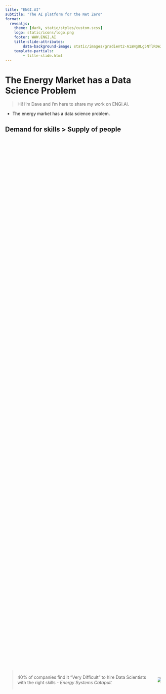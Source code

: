 ```yaml
---
title: "ENGI.AI"
subtitle: "The AI platform for the Net Zero"
format:
  revealjs: 
    theme: [dark, static/styles/custom.scss]
    logo: static/icons/logo.png
    footer: WWW.ENGI.AI
    title-slide-attributes:
        data-background-image: static/images/gradient2-A1aNg8Lg5NTlR0e3.svg
    template-partials: 
        - title-slide.html
---
```


# The Energy Market has a Data Science Problem {background-image="static/images/gradient2-A1aNg8Lg5NTlR0e3.svg"}

::: notes
> Hi! I'm Dave and I'm here to share my work on ENGI.AI.

-   The energy market has a data science problem.
:::

## Demand for skills \> Supply of people {background-image="static/images/gradient_1-AGBjrE8Wxpc68qqN.svg"}

::: {.columns style="display: flex !important; height: 90%;"}
::: {.column style="display: flex; justify-content: center; align-items: center;"}
> 40% of companies find it "Very Difficult" to hire Data Scientists with the right skills - *Energy Systems Catapult*
:::

::: {.column style="display: flex; justify-content: center; align-items: center;"}
![](static/icons/data-science-venn.png){fig-align="center"}
:::
:::

::: notes
-   Very difficult to hire data scientists, no offence to the JavaScript/PHP/Ruby devs, but we are pretty out-numbered
    -   Hard to find with correct skills
        -   Tend to have a minimum of an Undergraduate Degree in Engineering or Mathematics
        -   Important to have Energy Market domain knowledge AND general software development skills in addition to Data Science Experience
-   This is what is making it hard to scale data science in the energy market
    -   And therefore also the products that rely on them
:::


## Forecasting is the goal {background-image="static/images/gradient_1-AGBjrE8Wxpc68qqN.svg"}

::: {.columns style="display: flex !important; height: 90%;"}
::: {.column style="display: flex; justify-content: center; align-items: center;"}
> "Forecasting using Time Series is the most common data science technique" - *Energy Systems Catapult*
:::

::: {.column style="display: flex; justify-content: center; align-items: center;"}
![](static/icons/noun-forecast-3308891-E03584.svg)
:::
:::

::: notes
-   Forecasting is the most common data science objective
    -   according to 95% of data scientists in the energy market
-   The reasons for forecasting are quite common
    -   Trading
    -   Management
    -   Efficiency
    -   Storage
    -   Generation
-   All of these are reliant on, or can be enhanced by, good forecasting
:::

## Data is fueling a Clean Tech Boom {background-image="static/images/gradient_1-AGBjrE8Wxpc68qqN.svg"}


> "The majority of buildings in the UK have a smart meter" - *BEIS*

- Energy management and reporting 
- Home Automation and IoT
- Electric Vehicle Charging
- Domestic Solar PV and Battery Storage

::: notes
-   As smart meter uptake increases, so does the amount of data available
    -   This information is being actively used to achieve Net-Zero by energy management and reporting companies
    -   Most of the products need some form of forecasting the expected energy demand so that it can be met in the greenest possible way
    -   This is also true for the people who run the grid.
:::

## Network Operators to System Operators {background-image="static/images/gradient_1-AGBjrE8Wxpc68qqN.svg"}

::: {.columns style="display: flex !important; height: 90%;"}
::: {.column}
**DNO**

- Own, operate and maintain the distribution network
:::
::: {.column}
**DSO**

- Monitor, control and actively manage the power flows
- Enable Distributed Energy Resources on distribution networks
- Enable customers to be producers, consumers and storers of energy
:::
:::

::: notes
-   OFGEM is pushing for Distribution Network Operators to become Distribution System Operators
    -   Distribution Network Operators to become Distribution System Operators
    -   A DSO's responsibility expands on a DNO's
        -   As a DSO they need to become more actively involved in the operation of the network
        -   In order to control and actively manage the power flows, they are going to need an accurate forecast of the demand, at a more granular level than they have now
    -   This is need is also shared by virtual power plant operators
        -   Who need to be able to forecast the demand of their aggregated assets
:::


# ENGI.AI {background-image="static/images/gradient2-A1aNg8Lg5NTlR0e3.svg"}

## Benefits of ENGI.AI {background-image="static/images/gradient_1-AGBjrE8Wxpc68qqN.svg"}

- Consumption Demand Forecasting for each building
- No expensive, time consuming survey required
- Learns from the buildings as they improve
- Easy to integrate into IoT, SaaS, BMS, and the National Grid

## A good solution {background-image="static/images/gradient_1-AGBjrE8Wxpc68qqN.svg"}

::: columns

::: {.column width="25%"}
Drop in integration

::: r-stack
![](static/icons/noun-scarcity-2757787-E03584.svg)

![](static/icons/noun-check-mark-1030211-D9E035.svg){.fragment}
:::
:::

::: {.column width="25%"}
Modern techniques

::: r-stack
![](static/icons/noun-machine-learning-1119910-E03584.svg)

![](static/icons/noun-check-mark-1030211-D9E035.svg){.fragment}
:::
:::

::: {.column width="25%"}
Scales with demand

::: r-stack
![](static/icons/noun-scalable-system-1119969-E03584.svg)

![](static/icons/noun-check-mark-1030211-D9E035.svg){.fragment}
:::
:::

::: {.column width="25%"}
No survey required

::: r-stack
![](static/icons/noun-survey-5019405-E03584.svg)

![](static/icons/noun-cross-1030213-7634BF.svg){.fragment}
:::
:::

:::

::: notes
-   Not reliant on surveys
-   Stays up to date with the buildings changes in construction and operation
-   Informed by deep domain knowledge
    -   Using the most accurate techniques available
-   Scales better than
    -   a simulation per building
    -   an excel sheet per employee
    -   a data science team per company
:::

## ENGI.AI {background-image="static/images/gradient_1-AGBjrE8Wxpc68qqN.svg" auto-animate="true"}

::: {style="color: #D9E035;"}
**Artificial Intelligence Platform for Net Zero**
:::

## ENGI.AI {background-image="static/images/gradient_1-AGBjrE8Wxpc68qqN.svg" auto-animate="true"}

![](static/images/prediction.avif){data-id="prediction"}

::: {style="color: #D9E035;"}
**Artificial Intelligence Platform for Net Zero**
:::

## ENGI.AI {background-image="static/images/gradient_1-AGBjrE8Wxpc68qqN.svg" auto-animate="true"}

::: {.columns style="display: flex !important; height: 40%;"}
::: {.column width="66%"}

![](static/images/prediction.avif){data-id="prediction" auto-animate-unmatched=true}

:::

::: {.column width="33%"}
::: {style="color: #D9E035;"}
**Artificial Intelligence Platform for Net Zero**
:::
:::
:::

::: columns
::: {.column width="33%"}
![](static/icons/noun-app-5058288-E03584.svg){.fragment auto-animate-unmatched=true}
:::

::: {.column width="33%"}
![](static/icons/noun-api-3097531-E03584.svg){.fragment auto-animate-unmatched=true}
:::

::: {.column width="33%"}
![](static/icons/noun-management-5058297-E03584.svg){.fragment auto-animate-unmatched=true}
:::
:::

::: notes
-   Energy forecasting as a service
    -   Plug and play into your existing software
-   AI doesn't need a description of the building
    -   Uses the most current Machine Learning tools and techniques
    -   Learns from the buildings smart meter data
-   Designed to be integrated
    -   Apps
    -   IoT/BMS
    -   Network mechanisms
:::

## Foundational to Net Zero Innovation {background-image="static/images/gradient_1-AGBjrE8Wxpc68qqN.svg" auto-animate=true auto-animate-easing="ease-in-out"}

::: {.r-hstack}
::: {}
Demand Side Response Systems

![](static/icons/noun-bar-chart-609657-E03584.svg){data-id="bar-chart"}
:::

::: {}
Grid Connected Energy Storage

![](static/icons/noun-charging-5510101-E03584.svg){data-id="charging"}
:::

::: {}
Time of Use Flexible Energy Tariffs

![](static/icons/noun-flexible-time-4720762-E03584.svg){data-id="flexible-time"}
:::

::: {}
Electric Vehicle Charging Control

![](static/icons/noun-electric-car-2935060-E03584.svg){data-id="electric-car"}
:::
:::

::: notes
-   This integrated system is valuable for multiple Net Zero innovations
    -   Sophisticated demand side response to help support load balancing becomes possible
        -   Solves peak power carbon intensity
    -   Smart storage control algorithms to improve utilisation of stored energy becomes widely available
        -   Enhances the value of battery storage and renewable generation
    -   Increase the confidence of consumers with flexible energy products
        -   Improving adoption of time of use tariffs
    -   Electric vehicles can be charged in a distributed manner more effectively
        -   Improving the value of EVs and mitigating for the impact of them on grid infrastructure
::: 

## ENGI.AI accelerates the transition {background-image="static/images/gradient_1-AGBjrE8Wxpc68qqN.svg" auto-animate=true auto-animate-easing="ease-in-out"}
::: {.columns style="display: flex !important; height: 90%;"}

::: {.column style="display: flex; justify-content: center; align-items: center;"}
![](static/icons/logo.png){data-id="logo"}
:::

::: {.column width="33%" style="display: flex; justify-content: center; align-items: center;"}
::: {.r-hstack}
::: {}
![](static/icons/noun-api-3097531-E03584.svg){data-id="api"}
:::

::: {.fragment}
![](static/icons/noun-arrow-right-3984884-D9E035.svg){data-id="arrow-right"}
:::

:::
:::

::: {.column width="33%"}

::: {style="width: 125px; height: 125px;"}
![](static/icons/noun-bar-chart-609657-E03584.svg){data-id="bar-chart" auto-animate-delay="0.5"}
:::

::: {style="width: 125px; height: 125px;"}
![](static/icons/noun-charging-5510101-E03584.svg){data-id="charging" auto-animate-delay="0.3"}
:::

::: {style="width: 125px; height: 125px;"}
![](static/icons/noun-flexible-time-4720762-E03584.svg){data-id="flexible-time" auto-animate-delay="0.2"}
:::

::: {style="width: 125px; height: 125px;"}
![](static/icons/noun-electric-car-2935060-E03584.svg){data-id="electric-car" auto-animate-delay="0.1"}
:::

:::

:::

::: notes
-   And because it's designed to be integrated, it's ready to go when you are with minimal effort through our REST based API
    -   Because the climate crisis isn't waiting for anyone
:::


## Potential Revenue Models {background-image="static/images/gradient_1-AGBjrE8Wxpc68qqN.svg"}
::: columns
::: {.column}

-   Monthly subscription
    -   Domestic
    -   Per building
-   Per prediction
    -   Commercial software
-   Per device license
    -   IoT
    -   Edge
:::

::: {.column}
![](static/icons/noun-pound-currency-5631043-E03584.svg)
:::
:::

::: notes
-   Eventually moving into revenue generation there should be various suitable models for pricing. Depending on where and what type of market demand can be captured.
:::

# Where is ENGI.AI now? {background-image="static/images/gradient2-A1aNg8Lg5NTlR0e3.svg"}

## Traction + Status {background-image="static/images/gradient_1-AGBjrE8Wxpc68qqN.svg"}

-   Dec -\> Feb: Tramshed Tech Start Up Academy
-   Mar: Live demo launched using real data and real AI
-   Apr:Building MVP
-   May: Release MVP to selected pre-alpha users
-   Jun -\> Sep: Alpha release to general waitlist
-   Sept -\> Dec: General availability

::: notes
-   
:::

## Ask {background-image="static/images/gradient_1-AGBjrE8Wxpc68qqN.svg"}

-   Ticket size
-   Team

::: notes
-   
:::

# Contact {background-image="static/images/gradient_1-AGBjrE8Wxpc68qqN.svg" auto-animate="true"}

::: columns
::: {.column width="50%"}
-   [email: dave@engi.ai]()
-   [web: www.engi.ai](https://engi.ai)
-   [LinkedIn: engi-ai](https://www.linkedin.com/company/engi-ai)
-   [Twitter: @engi_ai](https://twitter.com/engi_ai)
-   [This Presentation: engi-ai.github.io/engi-ai-pitch](https://engi-ai.github.io/engi-ai-pitch/)

:::
::: {.column width="50%"}
![](static/images/qrcode_www.engi.ai.png)
:::

:::

::: notes
-   Here's a lot of information on where to find me in one slide.
:::

## Sources

-   [Data Science Skills in the Energy Sector - Energy Systems Catapult](https://es.catapult.org.uk/report/data-science-skills-in-the-energy-sector-survey-results/)
-   [Smart Meters in Great Britain - Department for Business, Energy & Industrial Strategy](https://www.gov.uk/government/collections/smart-meters-statistics#2022-quarterly-updates)
-   [The Data Science Venn Diagram - Drew Conway](http://drewconway.com/zia/2013/3/26/the-data-science-venn-diagram)
-   [UK Data Science Salary - Glassdoor.com](https://www.glassdoor.co.uk/Salaries/uk-data-scientist-salary-SRCH_IL.0,2_IN2_KO3,17.htm?clickSource=searchBtn)
-   [OFGEM Glossary](https://www.ofgem.gov.uk/sites/default/files/docs/2019/09/000_-_working_paper_-_summer_2019_-_glossary_final.pdf)
